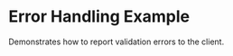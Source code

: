 
# Error Handling Example

Demonstrates how to report validation errors to the client.

<StackblitzEmbed
  directory="/app/examples/new-api-error"
  file="page.tsx"
  initialBrowserPath="/examples/new-api-error"
/>
